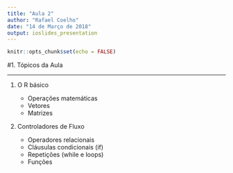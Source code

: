 ```yaml
---
title: "Aula 2"
author: "Rafael Coelho"
date: "14 de Março de 2018"
output: ioslides_presentation
---
```


```r
knitr::opts_chunk$set(echo = FALSE)
```

#1. Tópicos da Aula

---

1. O R básico

    + Operações matemáticas
    + Vetores
    + Matrizes

2. Controladores de Fluxo

    + Operadores relacionais
    + Cláusulas condicionais (if)
    + Repetições (while e loops)
    + Funções
    
